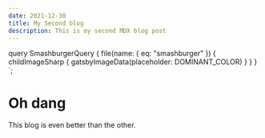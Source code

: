 ```yaml
---
date: 2021-12-30
title: My Second blog
description: This is my second MDX blog post
---
```



  query SmashburgerQuery {
    file(name: { eq: "smashburger" }) {
      childImageSharp {
        gatsbyImageData(placeholder: DOMINANT_COLOR)
      }
    }
  }
`;

# Oh dang

<GatsbyImage image={getImage(props.data.file)} alt="a juicy smashburger" />

This blog is even better than the other.
